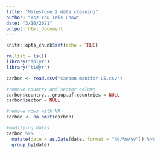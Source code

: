 ---
title: "Milestone 2 data cleaning"
author: "Tsz Yau Iris Chow"
date: "3/10/2021"
output: html_document
---

```{r setup, include=FALSE}
knitr::opts_chunk$set(echo = TRUE)
```

```{r}
rm(list = ls())
library("dplyr")
library("tidyr")
```

```{r}
carbon <- read.csv("carbon-monitor-US.csv")
```

```{r}
#remove country and sector column
carbon$country...group.of.countries = NULL
carbon$sector = NULL

#remove rows with NA
carbon <- na.omit(carbon)
```

```{r}
#modifying dates
carbon %>%
  mutate(date = as.Date(date, format = "%d/%m/%y")) %>%
  group_by(date)
```


